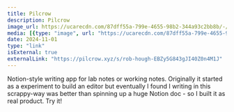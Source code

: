 ```yaml
---
title: Pilcrow
description: Pilcrow
image_url: https://ucarecdn.com/87dff55a-799e-4655-98b2-344a93c2bb8b/-/scale_crop/1000x750/
media: [{type: "image", url: "https://ucarecdn.com/87dff55a-799e-4655-98b2-344a93c2bb8b/" }, {type: "video", url: "https://ucarecdn.com/8cf04e55-c914-41d7-9a19-6ed3daf5438a/"}]
date: 2024-11-01
type: "link"
isExternal: true
externalLink: "https://pilcrow.xyz/s/rob-hough-EBZy5G843gJI40Z0n4M1J"
---
```


Notion-style writing app for lab notes or working notes. Originally it started as a experiment to build an editor but eventually I found I writing in this scrappy-way was better than spinning up a huge Notion doc - so I built it as real product. Try it!
